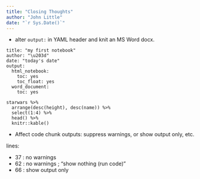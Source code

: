 ```yaml
---
title: "Closing Thoughts"
author: "John Little"
date: "`r Sys.Date()`"
---
```


- alter `output:` in YAML header and knit an MS Word docx.

```{}
title: "my first notebook"
author: "\u203d"
date: "today's date"
output: 
  html_notebook: 
    toc: yes
    toc_float: yes
  word_document:
    toc: yes  
```


```{}
starwars %>% 
  arrange(desc(height), desc(name)) %>% 
  select(1:4) %>% 
  head() %>% 
  knitr::kable()
```


- Affect code chunk outputs:  suppress warnings, or show output only, etc.

lines:

- 37 : no warnings
- 62 : no warnings ; "show nothing (run code)"
- 66 : show output only